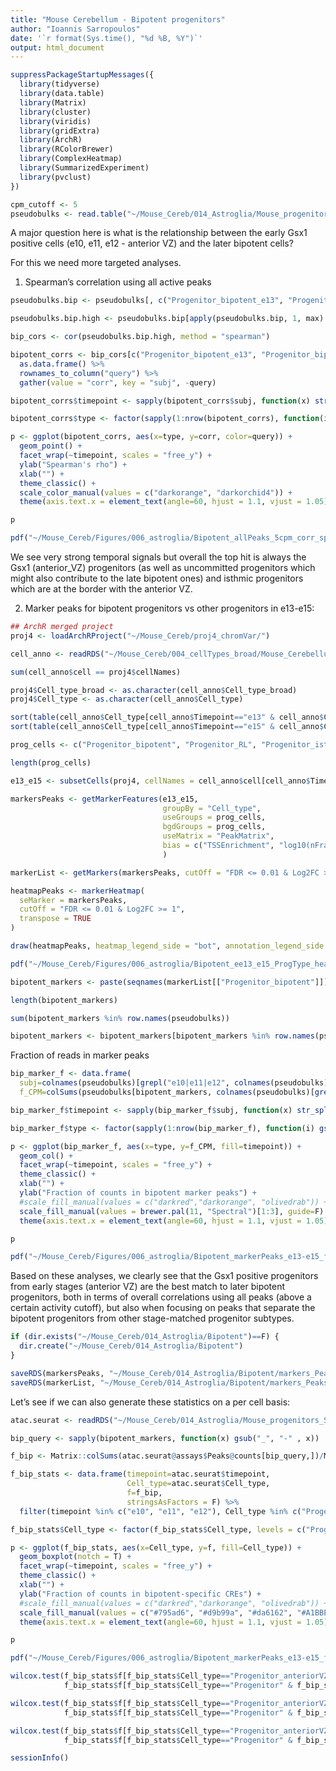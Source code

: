 ```yaml
---
title: "Mouse Cerebellum - Bipotent progenitors"
author: "Ioannis Sarropoulos"
date: '`r format(Sys.time(), "%d %B, %Y")`'
output: html_document
---
```


```r
suppressPackageStartupMessages({
  library(tidyverse)
  library(data.table)
  library(Matrix)
  library(cluster)
  library(viridis)
  library(gridExtra)
  library(ArchR)
  library(RColorBrewer)
  library(ComplexHeatmap)
  library(SummarizedExperiment)
  library(pvclust)
})
```

```r
cpm_cutoff <- 5
pseudobulks <- read.table("~/Mouse_Cereb/014_Astroglia/Mouse_progenitors_by_timepoint_pseudobulk_cpm.txt", header = T, sep = "\t", stringsAsFactors = F)
```

A major question here is what is the relationship between the early Gsx1 positive cells (e10, e11, e12 - anterior VZ) and the later bipotent cells?

For this we need more targeted analyses.

1) Spearman's correlation using all active peaks

```r
pseudobulks.bip <- pseudobulks[, c("Progenitor_bipotent_e13", "Progenitor_bipotent_e15", colnames(pseudobulks)[grepl("e10|e11|e12", colnames(pseudobulks))])]

pseudobulks.bip.high <- pseudobulks.bip[apply(pseudobulks.bip, 1, max) > cpm_cutoff,]

bip_cors <- cor(pseudobulks.bip.high, method = "spearman")

bipotent_corrs <- bip_cors[c("Progenitor_bipotent_e13", "Progenitor_bipotent_e15"), grepl("e10|e11|e12", colnames(bip_cors))] %>%
  as.data.frame() %>%
  rownames_to_column("query") %>%
  gather(value = "corr", key = "subj", -query)

bipotent_corrs$timepoint <- sapply(bipotent_corrs$subj, function(x) str_split(x, "_", simplify=T)[length(str_split(x, "_", simplify=T))])

bipotent_corrs$type <- factor(sapply(1:nrow(bipotent_corrs), function(i) gsub(paste0("_", bipotent_corrs$timepoint[i]), "", bipotent_corrs$subj[i])), levels = c("Progenitor_anteriorVZ", "Progenitor", "Progenitor_isthmic", "Progenitor_VZ", "Progenitor_RL"))

p <- ggplot(bipotent_corrs, aes(x=type, y=corr, color=query)) +
  geom_point() +
  facet_wrap(~timepoint, scales = "free_y") +
  ylab("Spearman's rho") +
  xlab("") +
  theme_classic() +
  scale_color_manual(values = c("darkorange", "darkorchid4")) +
  theme(axis.text.x = element_text(angle=60, hjust = 1.1, vjust = 1.05), legend.position = "top")

p

pdf("~/Mouse_Cereb/Figures/006_astroglia/Bipotent_allPeaks_5cpm_corr_spearman.pdf", width = 6, height = 4.5, useDingbats = F); print(p); dev.off()
```

We see very strong temporal signals but overall the top hit is always the Gsx1 (anterior_VZ) progenitors (as well as uncommitted progenitors which might also contribute to the late bipotent ones) and isthmic progenitors which are at the border with the anterior VZ.

2) Marker peaks for bipotent progenitors vs other progenitors in e13-e15:

```r
## ArchR merged project
proj4 <- loadArchRProject("~/Mouse_Cereb/proj4_chromVar/")

cell_anno <- readRDS("~/Mouse_Cereb/004_cellTypes_broad/Mouse_Cerebellum_atac_finalCellType_annotation.rds")

sum(cell_anno$cell == proj4$cellNames)

proj4$Cell_type_broad <- as.character(cell_anno$Cell_type_broad)
proj4$Cell_type <- as.character(cell_anno$Cell_type)

sort(table(cell_anno$Cell_type[cell_anno$Timepoint=="e13" & cell_anno$Cell_type_broad=="Astroglia"]), decreasing = T)
sort(table(cell_anno$Cell_type[cell_anno$Timepoint=="e15" & cell_anno$Cell_type_broad=="Astroglia"]), decreasing = T)

prog_cells <- c("Progenitor_bipotent", "Progenitor_RL", "Progenitor_isthmic", "Progenitor_gliogenic")

length(prog_cells)

e13_e15 <- subsetCells(proj4, cellNames = cell_anno$cell[cell_anno$Timepoint %in% c("e13", "e15")])

markersPeaks <- getMarkerFeatures(e13_e15, 
                                  groupBy = "Cell_type",
                                  useGroups = prog_cells,
                                  bgdGroups = prog_cells,
                                  useMatrix = "PeakMatrix",
                                  bias = c("TSSEnrichment", "log10(nFrags)")
                                  )

markerList <- getMarkers(markersPeaks, cutOff = "FDR <= 0.01 & Log2FC >= 1", returnGR = T)

heatmapPeaks <- markerHeatmap(
  seMarker = markersPeaks, 
  cutOff = "FDR <= 0.01 & Log2FC >= 1",
  transpose = TRUE
)

draw(heatmapPeaks, heatmap_legend_side = "bot", annotation_legend_side = "bot")
```

```r
pdf("~/Mouse_Cereb/Figures/006_astroglia/Bipotent_ee13_e15_ProgType_heatmap.pdf", width = 6, height = 4.5, useDingbats = F); draw(heatmapPeaks, heatmap_legend_side = "bot", annotation_legend_side = "bot");dev.off()
```


```r
bipotent_markers <- paste(seqnames(markerList[["Progenitor_bipotent"]]), start(markerList[["Progenitor_bipotent"]]), end(markerList[["Progenitor_bipotent"]]), sep = "_")

length(bipotent_markers)

sum(bipotent_markers %in% row.names(pseudobulks))

bipotent_markers <- bipotent_markers[bipotent_markers %in% row.names(pseudobulks)]
```

Fraction of reads in marker peaks

```r
bip_marker_f <- data.frame(
  subj=colnames(pseudobulks)[grepl("e10|e11|e12", colnames(pseudobulks))],
  f_CPM=colSums(pseudobulks[bipotent_markers, colnames(pseudobulks)[grepl("e10|e11|e12", colnames(pseudobulks))]])/colSums(pseudobulks[, colnames(pseudobulks)[grepl("e10|e11|e12", colnames(pseudobulks))]]), stringsAsFactors = F)

bip_marker_f$timepoint <- sapply(bip_marker_f$subj, function(x) str_split(x, "_", simplify=T)[length(str_split(x, "_", simplify=T))])

bip_marker_f$type <- factor(sapply(1:nrow(bip_marker_f), function(i) gsub(paste0("_", bip_marker_f$timepoint[i]), "", bip_marker_f$subj[i])), levels = c("Progenitor_anteriorVZ", "Progenitor_bipotent", "Progenitor", "Progenitor_isthmic", "Progenitor_VZ", "Progenitor_RL"))

p <- ggplot(bip_marker_f, aes(x=type, y=f_CPM, fill=timepoint)) +
  geom_col() +
  facet_wrap(~timepoint, scales = "free_y") +
  theme_classic() +
  xlab("") +
  ylab("Fraction of counts in bipotent marker peaks") +
  #scale_fill_manual(values = c("darkred","darkorange", "olivedrab")) +
  scale_fill_manual(values = brewer.pal(11, "Spectral")[1:3], guide=F) +
  theme(axis.text.x = element_text(angle=60, hjust = 1.1, vjust = 1.05), legend.position = "top")

p

pdf("~/Mouse_Cereb/Figures/006_astroglia/Bipotent_markerPeaks_e13-e15_fractionOfCounts_inEarlyProg.pdf", width = 6, height = 4.5, useDingbats = F); print(p); dev.off()
```

Based on these analyses, we clearly see that the Gsx1 positive progenitors from early stages (anterior VZ) are the best match to later bipotent progenitors, both in terms of overall correlations using all peaks (above a certain activity cutoff), but also when focusing on peaks that separate the bipotent progenitors from other stage-matched progenitor subtypes.

```r
if (dir.exists("~/Mouse_Cereb/014_Astroglia/Bipotent")==F) {
  dir.create("~/Mouse_Cereb/014_Astroglia/Bipotent")
}

saveRDS(markersPeaks, "~/Mouse_Cereb/014_Astroglia/Bipotent/markers_Peaks_prog_e13-e15.rds")
saveRDS(markerList, "~/Mouse_Cereb/014_Astroglia/Bipotent/markers_Peaks_prog_e13-e15_FDR0.01_LogFC_1.rds")
```

Let's see if we can also generate these statistics on a per cell basis:

```r
atac.seurat <- readRDS("~/Mouse_Cereb/014_Astroglia/Mouse_progenitors_Seurat.rds")

bip_query <- sapply(bipotent_markers, function(x) gsub("_", "-" , x))

f_bip <- Matrix::colSums(atac.seurat@assays$Peaks@counts[bip_query,])/Matrix::colSums(atac.seurat@assays$Peaks@counts)

f_bip_stats <- data.frame(timepoint=atac.seurat$timepoint,
                          Cell_type=atac.seurat$Cell_type,
                          f=f_bip,
                          stringsAsFactors = F) %>%
  filter(timepoint %in% c("e10", "e11", "e12"), Cell_type %in% c("Progenitor_anteriorVZ", "Progenitor", "Progenitor_isthmic", "Progenitor_VZ", "Progenitor_RL"))

f_bip_stats$Cell_type <- factor(f_bip_stats$Cell_type, levels = c("Progenitor_anteriorVZ", "Progenitor", "Progenitor_isthmic", "Progenitor_VZ", "Progenitor_RL"))

p <- ggplot(f_bip_stats, aes(x=Cell_type, y=f, fill=Cell_type)) +
  geom_boxplot(notch = T) +
  facet_wrap(~timepoint, scales = "free_y") +
  theme_classic() +
  xlab("") +
  ylab("Fraction of counts in bipotent-specific CREs") +
  #scale_fill_manual(values = c("darkred","darkorange", "olivedrab")) +
  scale_fill_manual(values = c("#795ad6", "#d9b99a", "#da6162", "#A1BBE1", "#6bb342"), guide=F) +
  theme(axis.text.x = element_text(angle=60, hjust = 1.1, vjust = 1.05), legend.position = "top")

p

pdf("~/Mouse_Cereb/Figures/006_astroglia/Bipotent_markerPeaks_e13-e15_fractionOfCounts_inEarlyProg_perCell.pdf", width = 6, height = 4, useDingbats = F); print(p); dev.off()

wilcox.test(f_bip_stats$f[f_bip_stats$Cell_type=="Progenitor_anteriorVZ" & f_bip_stats$timepoint=="e10"],
            f_bip_stats$f[f_bip_stats$Cell_type=="Progenitor" & f_bip_stats$timepoint=="e10"])

wilcox.test(f_bip_stats$f[f_bip_stats$Cell_type=="Progenitor_anteriorVZ" & f_bip_stats$timepoint=="e11"],
            f_bip_stats$f[f_bip_stats$Cell_type=="Progenitor" & f_bip_stats$timepoint=="e11"])

wilcox.test(f_bip_stats$f[f_bip_stats$Cell_type=="Progenitor_anteriorVZ" & f_bip_stats$timepoint=="e12"],
            f_bip_stats$f[f_bip_stats$Cell_type=="Progenitor" & f_bip_stats$timepoint=="e12"])

```

```r
sessionInfo()
```

